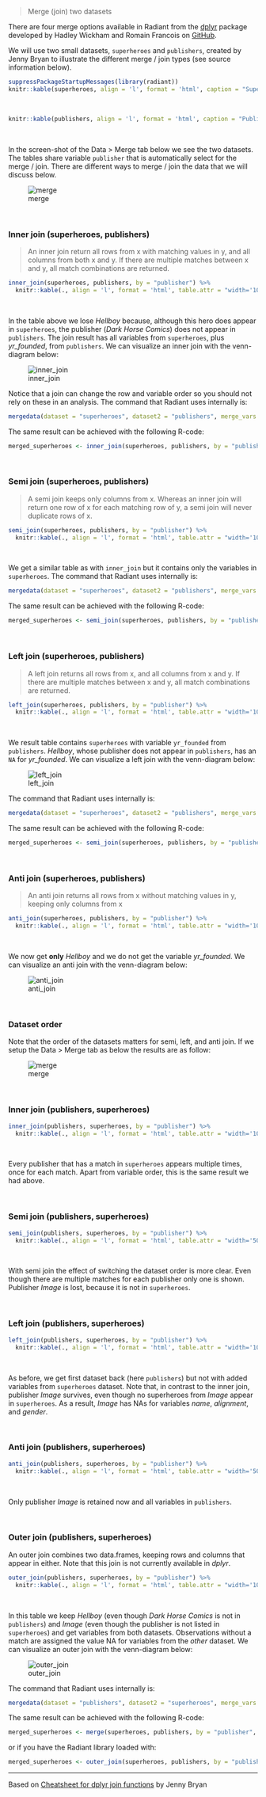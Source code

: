 > Merge (join) two datasets

There are four merge options available in Radiant from the [dplyr](http://www.rdocumentation.org/packages/dplyr) package developed by Hadley Wickham and Romain Francois on [GitHub](https://github.com/hadley/dplyr).

We will use two small datasets, `superheroes` and `publishers`, created by Jenny Bryan to illustrate the different merge / join types (see source information below).


```r
suppressPackageStartupMessages(library(radiant))
knitr::kable(superheroes, align = 'l', format = 'html', caption = "Superheroes", table.attr = "width='100%'")
```

<br>

```r
knitr::kable(publishers, align = 'l', format = 'html', caption = "Publishers", table.attr = "width='50%'")
```

<br>

In the screen-shot of the Data > Merge tab below we see the two datasets. The tables share variable `publisher` that is automatically select for the merge / join. There are different ways to merge / join the data that we will discuss below.

![merge](figures/merge_heroes_publishers.png)

<br>

### Inner join (superheroes, publishers)

> An inner join return all rows from x with matching values in y, and all columns from both x and y. If there are multiple matches between x and y, all match combinations are returned.

```r
inner_join(superheroes, publishers, by = "publisher") %>% 
  knitr::kable(., align = 'l', format = 'html', table.attr = "width='100%'")
```

<br>

In the table above we lose _Hellboy_ because, although this hero does appear in `superheroes`, the publisher (_Dark Horse Comics_) does not appear in `publishers`. The join result has all variables from `superheroes`, plus _yr\_founded_, from `publishers`. We can visualize an inner join with the venn-diagram below:

![inner_join](figures/inner_join.png)

Notice that a join can change the row and variable order so you should not rely on these in an analysis. The command that Radiant uses internally is:

```r
mergedata(dataset = "superheroes", dataset2 = "publishers", merge_vars = "publisher", merge_type = "left_join", merge_name = "merged_superheroes")
```

The same result can be achieved with the following R-code:

```r
merged_superheroes <- inner_join(superheroes, publishers, by = "publisher")
```

<br>

### Semi join (superheroes, publishers)

> A semi join keeps only columns from x. Whereas an inner join will return one row of x for each matching row of y, a semi join will never duplicate rows of x.

```r
semi_join(superheroes, publishers, by = "publisher") %>% 
  knitr::kable(., align = 'l', format = 'html', table.attr = "width='100%'")
```

<br>

We get a similar table as with `inner_join` but it contains only the variables in `superheroes`. The command that Radiant uses internally is:

```r
mergedata(dataset = "superheroes", dataset2 = "publishers", merge_vars = "publisher", merge_type = "semi_join", merge_name = "merged_superheroes")
```

The same result can be achieved with the following R-code:

```r
merged_superheroes <- semi_join(superheroes, publishers, by = "publisher")
```

<br>

### Left join (superheroes, publishers)

> A left join returns all rows from x, and all columns from x and y. If there are multiple matches between x and y, all match combinations are returned.

```r
left_join(superheroes, publishers, by = "publisher") %>% 
  knitr::kable(., align = 'l', format = 'html', table.attr = "width='100%'")
```

<br>

We result table contains `superheroes` with variable `yr_founded` from `publishers`. _Hellboy_, whose publisher does not appear in `publishers`, has an `NA` for _yr_founded_. We can visualize a left join with the venn-diagram below:

![left_join](figures/left_join.png)

The command that Radiant uses internally is:

```r
mergedata(dataset = "superheroes", dataset2 = "publishers", merge_vars = "publisher", merge_type = "semi_join", merge_name = "merged_superheroes")
```

The same result can be achieved with the following R-code:

```r
merged_superheroes <- semi_join(superheroes, publishers, by = "publisher")
```

<br>

### Anti join (superheroes, publishers)

> An anti join returns all rows from x without matching values in y, keeping only columns from x

```r
anti_join(superheroes, publishers, by = "publisher") %>% 
  knitr::kable(., align = 'l', format = 'html', table.attr = "width='100%'")
```

<br>

We now get **only** _Hellboy_ and we do not get the variable _yr\_founded_. We can visualize an anti join with the venn-diagram below:

![anti_join](figures/anti_join.png)

<br>

### Dataset order

Note that the order of the datasets matters for semi, left, and anti join. If we setup the Data > Merge tab as below the results are as follow:

![merge](figures/merge_publishers_heroes.png)

<br>

### Inner join (publishers, superheroes)

```r
inner_join(publishers, superheroes, by = "publisher") %>% 
  knitr::kable(., align = 'l', format = 'html', table.attr = "width='100%'")
```

<br>

Every publisher that has a match in `superheroes` appears multiple times, once for each match. Apart from variable order, this is the same result we had above.

<br>

### Semi join (publishers, superheroes)

```r
semi_join(publishers, superheroes, by = "publisher") %>% 
  knitr::kable(., align = 'l', format = 'html', table.attr = "width='50%'")
```

<br>

With semi join the effect of switching the dataset order is more clear. Even though there are multiple matches for each publisher only one is shown. Publisher _Image_ is lost, because it is not in `superheroes`.

<br>

### Left join (publishers, superheroes)

```r
left_join(publishers, superheroes, by = "publisher") %>% 
  knitr::kable(., align = 'l', format = 'html', table.attr = "width='100%'")
```

<br>

As before, we get first dataset back (here `publishers`) but not with added variables from `superheroes` dataset. Note that, in contrast to the inner join, publisher _Image_ survives, even though no superheroes from _Image_ appear in `superheroes`. As a result, _Image_ has NAs for variables _name_, _alignment_, and _gender_.

<br>

### Anti join (publishers, superheroes)

```r
anti_join(publishers, superheroes, by = "publisher") %>%
  knitr::kable(., align = 'l', format = 'html', table.attr = "width='50%'")
```

<br>

Only publisher _Image_ is retained now and all variables in `publishers`.

<br>

### Outer join (publishers, superheroes)

An outer join combines two data.frames, keeping rows and columns that appear in either. Note that this join is not currently available in _dplyr_.

```r
outer_join(publishers, superheroes, by = "publisher") %>% 
  knitr::kable(., align = 'l', format = 'html', table.attr = "width='100%'")
```

<br>

In this table we keep _Hellboy_ (even though _Dark Horse Comics_ is not in `publishers`) and _Image_ (even though the publisher is not listed in `superheroes`) and get variables from both datasets. Observations without a match are assigned the value NA for variables from the _other_ dataset. We can visualize an outer join with the venn-diagram below:

![outer_join](figures/outer_join.png)

The command that Radiant uses internally is:

```r
mergedata(dataset = "publishers", dataset2 = "superheroes", merge_vars = "publisher", merge_type = "outer_join", merge_name = "merged_superheroes")
```

The same result can be achieved with the following R-code:

```r
merged_superheroes <- merge(superheroes, publishers, by = "publisher", all = TRUE)
```

or if you have the Radiant library loaded with:

```r
merged_superheroes <- outer_join(superheroes, publishers, by = "publisher")
```

---------------
Based on [Cheatsheet for dplyr join functions](http://stat545-ubc.github.io/bit001_dplyr-cheatsheet.html) by Jenny Bryan
